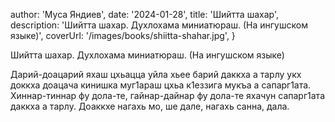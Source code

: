 
  author: 'Муса Яндиев',
  date: '2024-01-28',
  title: 'Шийтта шахар',
  description: 'Шийтта шахар. Духлохама миниатюраш. (На ингушском языке)',
  coverUrl: '/images/books/shiitta-shahar.jpg',
}


Шийтта шахар. Духлохама миниатюраш. (На ингушском языке)

Дарий-доацарий яхаш цхьацца уйла хьее барий даккха а тарлу укх доккха доацача кинишка муг1араш цхьа к1еззига мукъа а сапарг1ата.
Хиннар-тиннар фу дола-те, гайнар-дайнар фу дола-те яхачун сапарг1ата даккха а тарлу. Доаккхе нагахь мо, ше дале, нагахь санна, дала.
